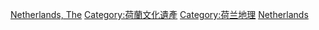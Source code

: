 {{Commonscat|World Heritage Sites in the Netherlands}}

[[Category:欧洲和北美地区世界遗产|Netherlands, The]]
[[Category:荷蘭文化遺產|Category:荷蘭文化遺產]]
[[Category:荷兰地理|Category:荷兰地理]]
[[Category:各國世界遺產|Netherlands]]